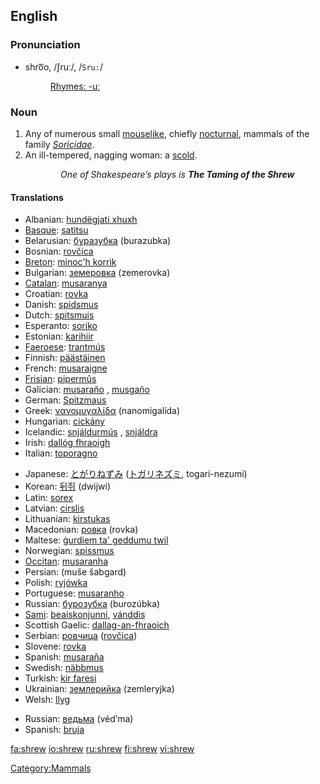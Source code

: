 ==English==

===Pronunciation===
*shro͞o, /ʃruː/, /<tt>Sru:</tt>/
*:[[Rhymes:English:-uː|Rhymes: -uː]]

===Noun===
{{en-noun}}

# Any of numerous small [[mouselike]], chiefly [[nocturnal]], mammals of the family ''[[Soricidae]]''.
# An ill-tempered, nagging woman: a [[scold]].
::''One of Shakespeare’s plays is '''The Taming of the Shrew'''''

====Translations====
{{trans-top|animal}}
*Albanian: [[hundëgjati xhuxh]] {{g|Albanian}}
*[[Basque]]: [[satitsu]]
*Belarusian: [[буразубка]] (burazubka) {{f}}
*Bosnian: [[rovčica]] {{f}}
*[[Breton]]: [[minoc'h korrik]]
*Bulgarian: [[земеровка]] (zemerovka) {{f}}
*[[Catalan]]: [[musaranya]] {{f}}
*Croatian: [[rovka]] {{f}}
*Danish: [[spidsmus]] {{c}}
*Dutch: [[spitsmuis]] {{f}}
*Esperanto: [[soriko]]
*Estonian: [[karihiir]]
*[[Faeroese]]: [[trantmús]] {{f}}
*Finnish: [[päästäinen]]
*French: [[musaraigne]] {{f}}
*[[Frisian]]: [[pipermûs]] {{f}}
*Galician: [[musaraño]] {{m}}, [[musgaño]] {{m}}
*German: [[Spitzmaus]] {{f}}
*Greek: [[νανομυγαλίδα]] (nanomigalída) {{f}}
*Hungarian: [[cickány]]
*Icelandic: [[snjáldurmús]] {{f}}, [[snjáldra]] {{f}}
*Irish: [[dallóg fhraoigh]] {{g|Irish}}
*Italian: [[toporagno]] {{m}}
{{trans-mid}}
*Japanese: [[とがりねずみ]] ([[トガリネズミ]], togari-nezumi)
*Korean: [[뒤쥐]] (dwijwi)
*Latin: [[sorex]] {{m}}
*Latvian: [[cirslis]] {{g|Latvian}}
*Lithuanian: [[kirstukas]] {{g|Lithuanian}}
*Macedonian: [[ровка]] (rovka) {{f}}
*Maltese: [[ġurdiem ta' geddumu twil]] {{m}}
*Norwegian: [[spissmus]] {{c}}
*[[Occitan]]: [[musaranha]] {{f}}
*Persian: {{FAchar|[[موش شبگرد]]}} (muše šabgard)
*Polish: [[ryjówka]] {{f}}
*Portuguese: [[musaranho]] {{m}}
*Russian: [[бурозубка]] (burozúbka) {{f}}
*[[Sami]]: [[beaiskonjunni]], [[vánddis]]
*Scottish Gaelic: [[dallag-an-fhraoich]] {{g|Scottish Gaelic}}
*Serbian: [[ровчица]] ([[rovčica]]) {{f}}
*Slovene: [[rovka]] {{f}}
*Spanish: [[musaraña]] {{f}}
*Swedish: [[näbbmus]] {{c}}
*Turkish: [[kir faresi]]
*Ukrainian: [[землерийка]] (zemleryjka) {{f}}
*Welsh: [[llyg]] {{f}}
{{trans-bottom}}

{{trans-top|woman}}
*Russian: [[ведьма]] (véd’ma) {{f}}
*Spanish: [[bruja]] {{f}}
{{trans-mid}}
{{trans-bottom}}

[[Category:Mammals]]

[[fa:shrew]]
[[io:shrew]]
[[ru:shrew]]
[[fi:shrew]]
[[vi:shrew]]